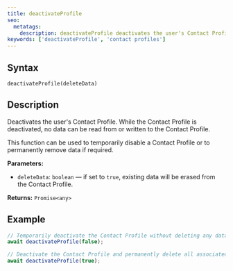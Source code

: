 ```yaml
---
title: deactivateProfile
seo:
  metatags:
    description: deactivateProfile deactivates the user's Contact Profile.
keywords: ['deactivateProfile', 'contact profiles']
---
```


## Syntax
 
`deactivateProfile(deleteData)`

## Description

Deactivates the user's Contact Profile. While the Contact Profile is deactivated, no data can be read from or written to the Contact Profile.

This function can be used to temporarily disable a Contact Profile or to permanently remove data if required.

**Parameters:**

- `deleteData`: `boolean` — if set to `true`, existing data will be erased from the Contact Profile.

**Returns:** `Promise<any>`

## Example

```js
// Temporarily deactivate the Contact Profile without deleting any data
await deactivateProfile(false);

// Deactivate the Contact Profile and permanently delete all associated data
await deactivateProfile(true);
```

